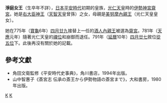 {{japanese|japanese=浄庭女王|kana=きよにわじょおう|romaji=Kiyoniwa Jōō ||舊寫 =淨庭女王|}}

'''淨庭女王'''（生卒年不詳），[[日本|日本]][[平安時代|平安時代]]初期的皇族，[[光仁天皇|光仁天皇]]時的[[伊勢神宮|伊勢神宮]][[齋宮|齋宮]]。她是[[右大臣|右大臣]][[神王|神王]]（[[天智天皇|天智天皇]]曾孫）之女，母親是[[美努摩內親王|美努摩內親王]]（光仁天皇皇女）。

她在775年（[[寶龜|寶龜]]6年）[[四月廿九|四月廿九]]接替上一任的[[酒人內親王|酒人內親王]]被選為[[齋宮|齋宮]]。781年（[[天應_(日本)|天應]]元年）隨著光仁天皇的[[禪位|禪位]]和崩御而退任。791年（[[延曆|延曆]]10年）[[四月廿七|四月廿七]]敘位[[從五位|從五位]]下。此後再沒有關於她的記載。

==參考文獻==
*角田文衛監修《平安時代史事典》，角川書店，1994年出版。
*山中智惠子《斎宮志 伝承の斎王から伊勢物語の斎宮まで》，大和書房，1980年出版。

{{齋宮|第14代：775年－781年}}

[[Category:平安時代女王|K]]
[[Category:齋宮|K]]